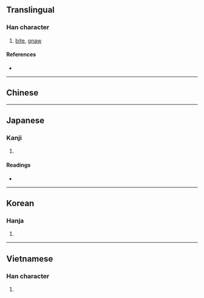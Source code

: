 {{also|啮|齧|噛}}
{{character info/new}}
==Translingual==

===Han character===
{{Han char|rn=30|rad=口|as=15|sn=18|four=61072|canj=RYMU|ids=⿰口齒}}

# [[bite]], [[gnaw]]

====References====
* {{Han ref|kx=0212.410|dkj=04516|dj=0435.240|hdz=10699.140|uh=5699|ud=22169|bh=EFBF|bd=61375}}

----

==Chinese==
{{zh-see|齧|v}}

----

==Japanese==

===Kanji===
{{ja-kanji|grade=|rs=口15}}

# {{defn|lang=ja|sort=口15}}

====Readings====
* {{ja-readings|on=[[ごう]] (gō)|kun=[[かじる]] (kajiru), [[かみ]] (kami)}}

----

==Korean==

===Hanja===
{{ko-hanja|hangeul=[[교]]|rv=gyo|mr=kyo}}

# {{defn|lang=ko|sort=口15}}

----

==Vietnamese==

===Han character===
{{vi-hantu|[[rỉ]]|rs=口15}}

# {{defn|lang=vi|sort=口15}}